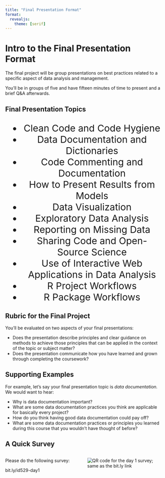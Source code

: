 ```yaml
---
title: "Final Presentation Format"
format: 
  revealjs:
    theme: [serif]
---
```


# Intro to the Final Presentation Format

The final project will be group presentations on best practices related to a specific
aspect of data analysis and management. 

You'll be in groups of five and have fifteen minutes of time to present and a
brief Q&A afterwards.

## Final Presentation Topics

<center>
<div style="font-size: 30px !important;">

  * Clean Code and Code Hygiene
  * Data Documentation and Dictionaries
  * Code Commenting and Documentation
  * How to Present Results from Models
  * Data Visualization
  * Exploratory Data Analysis
  * Reporting on Missing Data
  * Sharing Code and Open-Source Science
  * Use of Interactive Web Applications in Data Analysis
  * R Project Workflows
  * R Package Workflows
  
</div>
</center>
  
## Rubric for the Final Project

You'll be evaluated on two aspects of your final presentations: 

  * Does the presentation describe principles and clear guidance on methods to achieve
those principles that can be applied in the context of the topic or subject
matter?
  * Does the presentation communicate how you have learned and grown through
completing the coursework?

## Supporting Examples

For example, let's say your final presentation topic is _data documentation._ 
We would want to hear: 
  
  * Why is data documentation important? 
  * What are some data documentation practices you think are applicable for basically every project?
  * How do you think having good data documentation could pay off? 
  * What are some data documentation practices or principles you learned during this course that you wouldn't have thought of before? 
  
## A Quick Survey 

:::: {.columns}
::: {.column width="40%"}
Please do the following survey: 

bit.ly/id529-day1
:::

::: {.column width="40%"}
<img src="day1-survey-qr-code.png" alt='QR code for the day 1 survey; same as the bit.ly link'>
:::
::::

